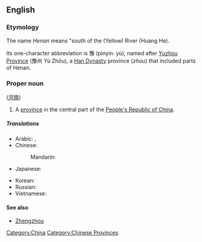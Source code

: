 {{wikipedia}}
==English==

===Etymology===
The name ''Henan'' means "south of the (Yellow) River (Huang He).

Its one-character abbreviation is 豫 (pinyin: yù), named after [[Yuzhou Province]] (豫州 Yù Zhōu), a [[Han Dynasty]] province (''zhou'') that included parts of Henan. 

<!-- ({{zh-cpw |c=河南 |p=Hénán |w=Ho-nan}}) -->


===Proper noun===
{{en-proper-noun}} ([[河南]])

#A [[province]] in the central part of the [[People's Republic of China]].

=====Translations=====
{{trans-top|province of China}}
* Arabic: {{t|ar|خنان|m|tr=khinaan}},  {{t|ar|خينان|m|tr=khinaan}}
* Chinese:
*: Mandarin: {{t-|cmn|河南|tr=Hénán|sc=Hani}}
* Japanese: {{t-|ja|河南|tr=かなん, Kanan}}
{{trans-mid}}
* Korean: {{t|ko|허난|tr=Heonan}}
* Russian: {{t|ru|Хэнань|m|tr=Xenán'}}
* Vietnamese: {{t|vi|Hà Nam|xs=Vietnamese}}
{{trans-bottom}}


====See also====
* [[Zhengzhou]]

[[Category:China]]
[[Category:Chinese Provinces]]